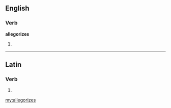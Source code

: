 ==English==

===Verb===
'''allegorizes'''

# {{third-person singular of|allegorize}}

----

==Latin==

===Verb===
{{la-verb-form|allēgorīzēs}}

# {{conjugation of|allegorizo|allēgorīzō|2|s|pres|act|sub|lang=la}}

[[my:allegorizes]]